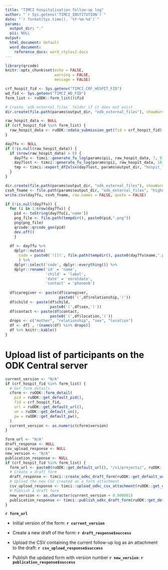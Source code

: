 ```yaml
---
title: "TIMCI hospitalisation follow-up log"
author: "`r Sys.getenv('TIMCI_INSTITUTION')`"
date: "`r format(Sys.time(), '%Y-%m-%d')`"
params:
  output_dir: "."
  pii: NULL
output:
  html_document: default
  word_document:
    reference_docx: word_styles2.docx
---
```


```r
library(qrcode)
knitr::opts_chunk$set(echo = FALSE,
                      warning = FALSE,
                      message = FALSE)
```

```r
crf_hospit_fid <- Sys.getenv("TIMCI_CRF_HOSPIT_FID")
wd_fid <- Sys.getenv("TIMCI_WD_FID")
form_list <- ruODK::form_list()$fid
```

```r
# Create `odk_external_files` folder if it does not exist
dir.create(file.path(params$output_dir, "odk_external_files"), showWarnings = FALSE)

raw_hospit_data <- NULL
if (crf_hospit_fid %in% form_list) {
  raw_hospit_data <- ruODK::odata_submission_get(fid = crf_hospit_fid)
}
```

```r
day7fu <- NULL
if (!is.null(raw_hospit_data)) {
  if (nrow(raw_hospit_data) > 0) {
    day7fu <- timci::generate_fu_log(params$pii, raw_hospit_data, 7, 9)
    day7lost <- timci::generate_fu_log(params$pii, raw_hospit_data, 10, 2000)
    tmp <- timci::export_df2xlsx(day7lost, params$output_dir, "hospit_lost_to_followup")
  }
}
```

```r
dir.create(file.path(params$output_dir, "odk_external_files"), showWarnings = FALSE)
csvh_fname <- file.path(params$output_dir, "odk_external_files", "higher_level_visits.csv")
write.csv(day7fu, csvh_fname, row.names = FALSE, quote = FALSE)
```

```r
if (!is.null(day7fu)) {
  for (i in 1:nrow(day7fu)) {
    pid <- toString(day7fu[i,'name'])
    png_file <- file.path(tempdir(), paste0(pid,".png"))
    png(png_file)
    qrcode::qrcode_gen(pid)
    dev.off()
    }
  
  df <- day7fu %>%
    dplyr::mutate(
      code = paste0('![](', file.path(tempdir(), paste0(day7fu$name,".png")), ')', '{width=0.75in}')
      ) %>%
    dplyr::select('code', dplyr::everything()) %>%
    dplyr::rename('id' = 'name',
                  'child' = 'label',
                  'date' = 'enroldate',
                  'contact' = 'phonenb')
  
  df$caregiver <- paste(df$caregiver,
                        paste0('(',df$relationship,')'))
  df$child <- paste(df$child,
                    paste0('(',df$sex,')'))
  df$contact <- paste(df$contact,
                    paste0('(',df$location,')'))
  drops <- c("mother", "relationship", "sex", "location")
  df <- df[ , !(names(df) %in% drops)]
  df %>% knitr::kable()
}
```

# Upload list of participants on the ODK Central server

```r
current_version <- "N/A"
if (crf_hospit_fid %in% form_list) {
  # Get form details
  cform <- ruODK::form_detail(
    pid = ruODK::get_default_pid(),
    fid = crf_hospit_fid,
    url = ruODK::get_default_url(),
    un = ruODK::get_default_un(),
    pw = ruODK::get_default_pw(),
  )
  current_version <- as.numeric(cform$version)
}
```

```r
form_url <- "N/A"
draft_response <- NULL
csv_upload_response <- NULL
new_version <- "N/A"
publication_response <- NULL
if (crf_hospit_fid %in% form_list) {
  form_url <- paste0(ruODK::get_default_url(), "/v1/projects/", ruODK::get_default_pid(), "/forms/", crf_hospit_fid)
  # Create a draft form
  draft_response <- timci::create_odkc_draft_form(ruODK::get_default_un(), ruODK::get_default_pw(), form_url)
  # Upload the new CSV created as a form attachment
  csv_upload_response <- timci::upload_odkc_csv_attachment(ruODK::get_default_un(), ruODK::get_default_pw(), form_url, csvh_fname)
  # Publish a draft form
  new_version <- as.character(current_version + 0.000001)
  publication_response <- timci::publish_odkc_draft_form(ruODK::get_default_un(), ruODK::get_default_pw(), form_url, new_version)
}
```

**`r form_url`**

* Initial version of the form: **`r current_version`**

* Create a new draft of the form: **`r draft_response$success`**

* Upload the CSV containing the current follow-up log as an attachment to the draft: **`r csv_upload_response$success`**

* Publish the updated form with version number **`r new_version`**: **`r publication_response$success`**

